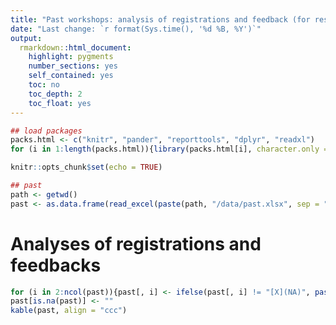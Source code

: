 ```yaml
---
title: "Past workshops: analysis of registrations and feedback (for restricted audience only)"
date: "Last change: `r format(Sys.time(), '%d %B, %Y')`"
output: 
  rmarkdown::html_document:
    highlight: pygments
    number_sections: yes
    self_contained: yes
    toc: no
    toc_depth: 2
    toc_float: yes
---
```


```r
## load packages
packs.html <- c("knitr", "pander", "reporttools", "dplyr", "readxl")
for (i in 1:length(packs.html)){library(packs.html[i], character.only = TRUE)}

knitr::opts_chunk$set(echo = TRUE)

## past
path <- getwd()
past <- as.data.frame(read_excel(paste(path, "/data/past.xlsx", sep = ""), col_types = NULL))
```

# Analyses of registrations and feedbacks

```r
for (i in 2:ncol(past)){past[, i] <- ifelse(past[, i] != "[X](NA)", paste("[X](", past[, i], ")", sep = ""), "")}
past[is.na(past)] <- ""
kable(past, align = "ccc")
```

